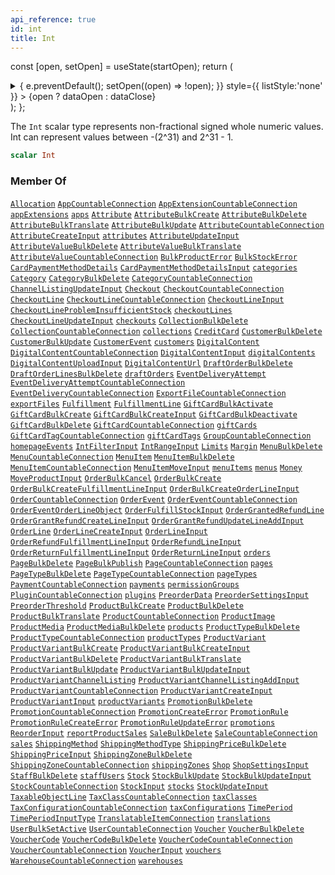 ```yaml
---
api_reference: true
id: int
title: Int
---
```






const [open, setOpen] = useState(startOpen);
return (
<details {...(open ? { open: true } : {})} className="details" style={{ border:'none', boxShadow:'none', background:'var(--ifm-background-color)' }}>
<summary
onClick={(e) => {
e.preventDefault();
setOpen((open) => !open);
}}
style={{ listStyle:'none' }} >
{open ? dataOpen : dataClose}
</summary>
{open && children}
</details>
);
};

The `Int` scalar type represents non-fractional signed whole numeric values. Int can represent values between -(2^31) and 2^31 - 1.

```graphql
scalar Int
```

### Member Of

[`Allocation`](../../../api-reference/products/objects/allocation.mdx) <Badge class="badge badge--secondary" text="object"/><Bullet />[`AppCountableConnection`](../../../api-reference/apps/objects/app-countable-connection.mdx) <Badge class="badge badge--secondary" text="object"/><Bullet />[`AppExtensionCountableConnection`](../../../api-reference/apps/objects/app-extension-countable-connection.mdx) <Badge class="badge badge--secondary" text="object"/><Bullet />[`appExtensions`](../../../api-reference/apps/queries/app-extensions.mdx) <Badge class="badge badge--secondary" text="query"/><Bullet />[`apps`](../../../api-reference/apps/queries/apps.mdx) <Badge class="badge badge--secondary" text="query"/><Bullet />[`Attribute`](../../../api-reference/attributes/objects/attribute.mdx) <Badge class="badge badge--secondary" text="object"/><Bullet />[`AttributeBulkCreate`](../../../api-reference/attributes/objects/attribute-bulk-create.mdx) <Badge class="badge badge--secondary" text="object"/><Bullet />[`AttributeBulkDelete`](../../../api-reference/attributes/objects/attribute-bulk-delete.mdx) <Badge class="badge badge--secondary" text="object"/><Bullet />[`AttributeBulkTranslate`](../../../api-reference/attributes/objects/attribute-bulk-translate.mdx) <Badge class="badge badge--secondary" text="object"/><Bullet />[`AttributeBulkUpdate`](../../../api-reference/attributes/objects/attribute-bulk-update.mdx) <Badge class="badge badge--secondary" text="object"/><Bullet />[`AttributeCountableConnection`](../../../api-reference/attributes/objects/attribute-countable-connection.mdx) <Badge class="badge badge--secondary" text="object"/><Bullet />[`AttributeCreateInput`](../../../api-reference/attributes/inputs/attribute-create-input.mdx) <Badge class="badge badge--secondary" text="input"/><Bullet />[`attributes`](../../../api-reference/attributes/queries/attributes.mdx) <Badge class="badge badge--secondary" text="query"/><Bullet />[`AttributeUpdateInput`](../../../api-reference/attributes/inputs/attribute-update-input.mdx) <Badge class="badge badge--secondary" text="input"/><Bullet />[`AttributeValueBulkDelete`](../../../api-reference/attributes/objects/attribute-value-bulk-delete.mdx) <Badge class="badge badge--secondary" text="object"/><Bullet />[`AttributeValueBulkTranslate`](../../../api-reference/attributes/objects/attribute-value-bulk-translate.mdx) <Badge class="badge badge--secondary" text="object"/><Bullet />[`AttributeValueCountableConnection`](../../../api-reference/attributes/objects/attribute-value-countable-connection.mdx) <Badge class="badge badge--secondary" text="object"/><Bullet />[`BulkProductError`](../../../api-reference/products/objects/bulk-product-error.mdx) <Badge class="badge badge--secondary" text="object"/><Bullet />[`BulkStockError`](../../../api-reference/products/objects/bulk-stock-error.mdx) <Badge class="badge badge--secondary" text="object"/><Bullet />[`CardPaymentMethodDetails`](../../../api-reference/miscellaneous/objects/card-payment-method-details.mdx) <Badge class="badge badge--secondary" text="object"/><Bullet />[`CardPaymentMethodDetailsInput`](../../../api-reference/miscellaneous/inputs/card-payment-method-details-input.mdx) <Badge class="badge badge--secondary" text="input"/><Bullet />[`categories`](../../../api-reference/products/queries/categories.mdx) <Badge class="badge badge--secondary" text="query"/><Bullet />[`Category`](../../../api-reference/products/objects/category.mdx) <Badge class="badge badge--secondary" text="object"/><Bullet />[`CategoryBulkDelete`](../../../api-reference/products/objects/category-bulk-delete.mdx) <Badge class="badge badge--secondary" text="object"/><Bullet />[`CategoryCountableConnection`](../../../api-reference/products/objects/category-countable-connection.mdx) <Badge class="badge badge--secondary" text="object"/><Bullet />[`ChannelListingUpdateInput`](../../../api-reference/products/inputs/channel-listing-update-input.mdx) <Badge class="badge badge--secondary" text="input"/><Bullet />[`Checkout`](../../../api-reference/checkout/objects/checkout.mdx) <Badge class="badge badge--secondary" text="object"/><Bullet />[`CheckoutCountableConnection`](../../../api-reference/checkout/objects/checkout-countable-connection.mdx) <Badge class="badge badge--secondary" text="object"/><Bullet />[`CheckoutLine`](../../../api-reference/checkout/objects/checkout-line.mdx) <Badge class="badge badge--secondary" text="object"/><Bullet />[`CheckoutLineCountableConnection`](../../../api-reference/checkout/objects/checkout-line-countable-connection.mdx) <Badge class="badge badge--secondary" text="object"/><Bullet />[`CheckoutLineInput`](../../../api-reference/checkout/inputs/checkout-line-input.mdx) <Badge class="badge badge--secondary" text="input"/><Bullet />[`CheckoutLineProblemInsufficientStock`](../../../api-reference/checkout/objects/checkout-line-problem-insufficient-stock.mdx) <Badge class="badge badge--secondary" text="object"/><Bullet />[`checkoutLines`](../../../api-reference/checkout/queries/checkout-lines.mdx) <Badge class="badge badge--secondary" text="query"/><Bullet />[`CheckoutLineUpdateInput`](../../../api-reference/checkout/inputs/checkout-line-update-input.mdx) <Badge class="badge badge--secondary" text="input"/><Bullet />[`checkouts`](../../../api-reference/checkout/queries/checkouts.mdx) <Badge class="badge badge--secondary" text="query"/><Bullet />[`CollectionBulkDelete`](../../../api-reference/products/objects/collection-bulk-delete.mdx) <Badge class="badge badge--secondary" text="object"/><Bullet />[`CollectionCountableConnection`](../../../api-reference/products/objects/collection-countable-connection.mdx) <Badge class="badge badge--secondary" text="object"/><Bullet />[`collections`](../../../api-reference/products/queries/collections.mdx) <Badge class="badge badge--secondary" text="query"/><Bullet />[`CreditCard`](../../../api-reference/payments/objects/credit-card.mdx) <Badge class="badge badge--secondary" text="object"/><Bullet />[`CustomerBulkDelete`](../../../api-reference/users/objects/customer-bulk-delete.mdx) <Badge class="badge badge--secondary" text="object"/><Bullet />[`CustomerBulkUpdate`](../../../api-reference/users/objects/customer-bulk-update.mdx) <Badge class="badge badge--secondary" text="object"/><Bullet />[`CustomerEvent`](../../../api-reference/users/objects/customer-event.mdx) <Badge class="badge badge--secondary" text="object"/><Bullet />[`customers`](../../../api-reference/users/queries/customers.mdx) <Badge class="badge badge--secondary" text="query"/><Bullet />[`DigitalContent`](../../../api-reference/products/objects/digital-content.mdx) <Badge class="badge badge--secondary" text="object"/><Bullet />[`DigitalContentCountableConnection`](../../../api-reference/products/objects/digital-content-countable-connection.mdx) <Badge class="badge badge--secondary" text="object"/><Bullet />[`DigitalContentInput`](../../../api-reference/products/inputs/digital-content-input.mdx) <Badge class="badge badge--secondary" text="input"/><Bullet />[`digitalContents`](../../../api-reference/products/queries/digital-contents.mdx) <Badge class="badge badge--secondary" text="query"/><Bullet />[`DigitalContentUploadInput`](../../../api-reference/products/inputs/digital-content-upload-input.mdx) <Badge class="badge badge--secondary" text="input"/><Bullet />[`DigitalContentUrl`](../../../api-reference/products/objects/digital-content-url.mdx) <Badge class="badge badge--secondary" text="object"/><Bullet />[`DraftOrderBulkDelete`](../../../api-reference/orders/objects/draft-order-bulk-delete.mdx) <Badge class="badge badge--secondary" text="object"/><Bullet />[`DraftOrderLinesBulkDelete`](../../../api-reference/orders/objects/draft-order-lines-bulk-delete.mdx) <Badge class="badge badge--secondary" text="object"/><Bullet />[`draftOrders`](../../../api-reference/orders/queries/draft-orders.mdx) <Badge class="badge badge--secondary" text="query"/><Bullet />[`EventDeliveryAttempt`](../../../api-reference/webhooks/objects/event-delivery-attempt.mdx) <Badge class="badge badge--secondary" text="object"/><Bullet />[`EventDeliveryAttemptCountableConnection`](../../../api-reference/miscellaneous/objects/event-delivery-attempt-countable-connection.mdx) <Badge class="badge badge--secondary" text="object"/><Bullet />[`EventDeliveryCountableConnection`](../../../api-reference/miscellaneous/objects/event-delivery-countable-connection.mdx) <Badge class="badge badge--secondary" text="object"/><Bullet />[`ExportFileCountableConnection`](../../../api-reference/miscellaneous/objects/export-file-countable-connection.mdx) <Badge class="badge badge--secondary" text="object"/><Bullet />[`exportFiles`](../../../api-reference/miscellaneous/queries/export-files.mdx) <Badge class="badge badge--secondary" text="query"/><Bullet />[`Fulfillment`](../../../api-reference/orders/objects/fulfillment.mdx) <Badge class="badge badge--secondary" text="object"/><Bullet />[`FulfillmentLine`](../../../api-reference/orders/objects/fulfillment-line.mdx) <Badge class="badge badge--secondary" text="object"/><Bullet />[`GiftCardBulkActivate`](../../../api-reference/gift-cards/objects/gift-card-bulk-activate.mdx) <Badge class="badge badge--secondary" text="object"/><Bullet />[`GiftCardBulkCreate`](../../../api-reference/gift-cards/objects/gift-card-bulk-create.mdx) <Badge class="badge badge--secondary" text="object"/><Bullet />[`GiftCardBulkCreateInput`](../../../api-reference/gift-cards/inputs/gift-card-bulk-create-input.mdx) <Badge class="badge badge--secondary" text="input"/><Bullet />[`GiftCardBulkDeactivate`](../../../api-reference/gift-cards/objects/gift-card-bulk-deactivate.mdx) <Badge class="badge badge--secondary" text="object"/><Bullet />[`GiftCardBulkDelete`](../../../api-reference/gift-cards/objects/gift-card-bulk-delete.mdx) <Badge class="badge badge--secondary" text="object"/><Bullet />[`GiftCardCountableConnection`](../../../api-reference/gift-cards/objects/gift-card-countable-connection.mdx) <Badge class="badge badge--secondary" text="object"/><Bullet />[`giftCards`](../../../api-reference/gift-cards/queries/gift-cards.mdx) <Badge class="badge badge--secondary" text="query"/><Bullet />[`GiftCardTagCountableConnection`](../../../api-reference/gift-cards/objects/gift-card-tag-countable-connection.mdx) <Badge class="badge badge--secondary" text="object"/><Bullet />[`giftCardTags`](../../../api-reference/gift-cards/queries/gift-card-tags.mdx) <Badge class="badge badge--secondary" text="query"/><Bullet />[`GroupCountableConnection`](../../../api-reference/users/objects/group-countable-connection.mdx) <Badge class="badge badge--secondary" text="object"/><Bullet />[`homepageEvents`](../../../api-reference/orders/queries/homepage-events.mdx) <Badge class="badge badge--secondary" text="query"/><Bullet />[`IntFilterInput`](../../../api-reference/miscellaneous/inputs/int-filter-input.mdx) <Badge class="badge badge--secondary" text="input"/><Bullet />[`IntRangeInput`](../../../api-reference/miscellaneous/inputs/int-range-input.mdx) <Badge class="badge badge--secondary" text="input"/><Bullet />[`Limits`](../../../api-reference/miscellaneous/objects/limits.mdx) <Badge class="badge badge--secondary" text="object"/><Bullet />[`Margin`](../../../api-reference/products/objects/margin.mdx) <Badge class="badge badge--secondary" text="object"/><Bullet />[`MenuBulkDelete`](../../../api-reference/menu/objects/menu-bulk-delete.mdx) <Badge class="badge badge--secondary" text="object"/><Bullet />[`MenuCountableConnection`](../../../api-reference/menu/objects/menu-countable-connection.mdx) <Badge class="badge badge--secondary" text="object"/><Bullet />[`MenuItem`](../../../api-reference/menu/objects/menu-item.mdx) <Badge class="badge badge--secondary" text="object"/><Bullet />[`MenuItemBulkDelete`](../../../api-reference/menu/objects/menu-item-bulk-delete.mdx) <Badge class="badge badge--secondary" text="object"/><Bullet />[`MenuItemCountableConnection`](../../../api-reference/menu/objects/menu-item-countable-connection.mdx) <Badge class="badge badge--secondary" text="object"/><Bullet />[`MenuItemMoveInput`](../../../api-reference/miscellaneous/inputs/menu-item-move-input.mdx) <Badge class="badge badge--secondary" text="input"/><Bullet />[`menuItems`](../../../api-reference/menu/queries/menu-items.mdx) <Badge class="badge badge--secondary" text="query"/><Bullet />[`menus`](../../../api-reference/menu/queries/menus.mdx) <Badge class="badge badge--secondary" text="query"/><Bullet />[`Money`](../../../api-reference/miscellaneous/objects/money.mdx) <Badge class="badge badge--secondary" text="object"/><Bullet />[`MoveProductInput`](../../../api-reference/products/inputs/move-product-input.mdx) <Badge class="badge badge--secondary" text="input"/><Bullet />[`OrderBulkCancel`](../../../api-reference/orders/objects/order-bulk-cancel.mdx) <Badge class="badge badge--secondary" text="object"/><Bullet />[`OrderBulkCreate`](../../../api-reference/orders/objects/order-bulk-create.mdx) <Badge class="badge badge--secondary" text="object"/><Bullet />[`OrderBulkCreateFulfillmentLineInput`](../../../api-reference/orders/inputs/order-bulk-create-fulfillment-line-input.mdx) <Badge class="badge badge--secondary" text="input"/><Bullet />[`OrderBulkCreateOrderLineInput`](../../../api-reference/orders/inputs/order-bulk-create-order-line-input.mdx) <Badge class="badge badge--secondary" text="input"/><Bullet />[`OrderCountableConnection`](../../../api-reference/orders/objects/order-countable-connection.mdx) <Badge class="badge badge--secondary" text="object"/><Bullet />[`OrderEvent`](../../../api-reference/orders/objects/order-event.mdx) <Badge class="badge badge--secondary" text="object"/><Bullet />[`OrderEventCountableConnection`](../../../api-reference/orders/objects/order-event-countable-connection.mdx) <Badge class="badge badge--secondary" text="object"/><Bullet />[`OrderEventOrderLineObject`](../../../api-reference/orders/objects/order-event-order-line-object.mdx) <Badge class="badge badge--secondary" text="object"/><Bullet />[`OrderFulfillStockInput`](../../../api-reference/orders/inputs/order-fulfill-stock-input.mdx) <Badge class="badge badge--secondary" text="input"/><Bullet />[`OrderGrantedRefundLine`](../../../api-reference/miscellaneous/objects/order-granted-refund-line.mdx) <Badge class="badge badge--secondary" text="object"/><Bullet />[`OrderGrantRefundCreateLineInput`](../../../api-reference/orders/inputs/order-grant-refund-create-line-input.mdx) <Badge class="badge badge--secondary" text="input"/><Bullet />[`OrderGrantRefundUpdateLineAddInput`](../../../api-reference/orders/inputs/order-grant-refund-update-line-add-input.mdx) <Badge class="badge badge--secondary" text="input"/><Bullet />[`OrderLine`](../../../api-reference/orders/objects/order-line.mdx) <Badge class="badge badge--secondary" text="object"/><Bullet />[`OrderLineCreateInput`](../../../api-reference/orders/inputs/order-line-create-input.mdx) <Badge class="badge badge--secondary" text="input"/><Bullet />[`OrderLineInput`](../../../api-reference/orders/inputs/order-line-input.mdx) <Badge class="badge badge--secondary" text="input"/><Bullet />[`OrderRefundFulfillmentLineInput`](../../../api-reference/orders/inputs/order-refund-fulfillment-line-input.mdx) <Badge class="badge badge--secondary" text="input"/><Bullet />[`OrderRefundLineInput`](../../../api-reference/orders/inputs/order-refund-line-input.mdx) <Badge class="badge badge--secondary" text="input"/><Bullet />[`OrderReturnFulfillmentLineInput`](../../../api-reference/orders/inputs/order-return-fulfillment-line-input.mdx) <Badge class="badge badge--secondary" text="input"/><Bullet />[`OrderReturnLineInput`](../../../api-reference/orders/inputs/order-return-line-input.mdx) <Badge class="badge badge--secondary" text="input"/><Bullet />[`orders`](../../../api-reference/orders/queries/orders.mdx) <Badge class="badge badge--secondary" text="query"/><Bullet />[`PageBulkDelete`](../../../api-reference/pages/objects/page-bulk-delete.mdx) <Badge class="badge badge--secondary" text="object"/><Bullet />[`PageBulkPublish`](../../../api-reference/pages/objects/page-bulk-publish.mdx) <Badge class="badge badge--secondary" text="object"/><Bullet />[`PageCountableConnection`](../../../api-reference/pages/objects/page-countable-connection.mdx) <Badge class="badge badge--secondary" text="object"/><Bullet />[`pages`](../../../api-reference/pages/queries/pages.mdx) <Badge class="badge badge--secondary" text="query"/><Bullet />[`PageTypeBulkDelete`](../../../api-reference/pages/objects/page-type-bulk-delete.mdx) <Badge class="badge badge--secondary" text="object"/><Bullet />[`PageTypeCountableConnection`](../../../api-reference/pages/objects/page-type-countable-connection.mdx) <Badge class="badge badge--secondary" text="object"/><Bullet />[`pageTypes`](../../../api-reference/pages/queries/page-types.mdx) <Badge class="badge badge--secondary" text="query"/><Bullet />[`PaymentCountableConnection`](../../../api-reference/payments/objects/payment-countable-connection.mdx) <Badge class="badge badge--secondary" text="object"/><Bullet />[`payments`](../../../api-reference/payments/queries/payments.mdx) <Badge class="badge badge--secondary" text="query"/><Bullet />[`permissionGroups`](../../../api-reference/users/queries/permission-groups.mdx) <Badge class="badge badge--secondary" text="query"/><Bullet />[`PluginCountableConnection`](../../../api-reference/miscellaneous/objects/plugin-countable-connection.mdx) <Badge class="badge badge--secondary" text="object"/><Bullet />[`plugins`](../../../api-reference/miscellaneous/queries/plugins.mdx) <Badge class="badge badge--secondary" text="query"/><Bullet />[`PreorderData`](../../../api-reference/products/objects/preorder-data.mdx) <Badge class="badge badge--secondary" text="object"/><Bullet />[`PreorderSettingsInput`](../../../api-reference/products/inputs/preorder-settings-input.mdx) <Badge class="badge badge--secondary" text="input"/><Bullet />[`PreorderThreshold`](../../../api-reference/products/objects/preorder-threshold.mdx) <Badge class="badge badge--secondary" text="object"/><Bullet />[`ProductBulkCreate`](../../../api-reference/products/objects/product-bulk-create.mdx) <Badge class="badge badge--secondary" text="object"/><Bullet />[`ProductBulkDelete`](../../../api-reference/products/objects/product-bulk-delete.mdx) <Badge class="badge badge--secondary" text="object"/><Bullet />[`ProductBulkTranslate`](../../../api-reference/products/objects/product-bulk-translate.mdx) <Badge class="badge badge--secondary" text="object"/><Bullet />[`ProductCountableConnection`](../../../api-reference/products/objects/product-countable-connection.mdx) <Badge class="badge badge--secondary" text="object"/><Bullet />[`ProductImage`](../../../api-reference/products/objects/product-image.mdx) <Badge class="badge badge--secondary" text="object"/><Bullet />[`ProductMedia`](../../../api-reference/products/objects/product-media.mdx) <Badge class="badge badge--secondary" text="object"/><Bullet />[`ProductMediaBulkDelete`](../../../api-reference/products/objects/product-media-bulk-delete.mdx) <Badge class="badge badge--secondary" text="object"/><Bullet />[`products`](../../../api-reference/products/queries/products.mdx) <Badge class="badge badge--secondary" text="query"/><Bullet />[`ProductTypeBulkDelete`](../../../api-reference/products/objects/product-type-bulk-delete.mdx) <Badge class="badge badge--secondary" text="object"/><Bullet />[`ProductTypeCountableConnection`](../../../api-reference/products/objects/product-type-countable-connection.mdx) <Badge class="badge badge--secondary" text="object"/><Bullet />[`productTypes`](../../../api-reference/products/queries/product-types.mdx) <Badge class="badge badge--secondary" text="query"/><Bullet />[`ProductVariant`](../../../api-reference/products/objects/product-variant.mdx) <Badge class="badge badge--secondary" text="object"/><Bullet />[`ProductVariantBulkCreate`](../../../api-reference/products/objects/product-variant-bulk-create.mdx) <Badge class="badge badge--secondary" text="object"/><Bullet />[`ProductVariantBulkCreateInput`](../../../api-reference/products/inputs/product-variant-bulk-create-input.mdx) <Badge class="badge badge--secondary" text="input"/><Bullet />[`ProductVariantBulkDelete`](../../../api-reference/products/objects/product-variant-bulk-delete.mdx) <Badge class="badge badge--secondary" text="object"/><Bullet />[`ProductVariantBulkTranslate`](../../../api-reference/products/objects/product-variant-bulk-translate.mdx) <Badge class="badge badge--secondary" text="object"/><Bullet />[`ProductVariantBulkUpdate`](../../../api-reference/products/objects/product-variant-bulk-update.mdx) <Badge class="badge badge--secondary" text="object"/><Bullet />[`ProductVariantBulkUpdateInput`](../../../api-reference/products/inputs/product-variant-bulk-update-input.mdx) <Badge class="badge badge--secondary" text="input"/><Bullet />[`ProductVariantChannelListing`](../../../api-reference/products/objects/product-variant-channel-listing.mdx) <Badge class="badge badge--secondary" text="object"/><Bullet />[`ProductVariantChannelListingAddInput`](../../../api-reference/products/inputs/product-variant-channel-listing-add-input.mdx) <Badge class="badge badge--secondary" text="input"/><Bullet />[`ProductVariantCountableConnection`](../../../api-reference/products/objects/product-variant-countable-connection.mdx) <Badge class="badge badge--secondary" text="object"/><Bullet />[`ProductVariantCreateInput`](../../../api-reference/products/inputs/product-variant-create-input.mdx) <Badge class="badge badge--secondary" text="input"/><Bullet />[`ProductVariantInput`](../../../api-reference/products/inputs/product-variant-input.mdx) <Badge class="badge badge--secondary" text="input"/><Bullet />[`productVariants`](../../../api-reference/products/queries/product-variants.mdx) <Badge class="badge badge--secondary" text="query"/><Bullet />[`PromotionBulkDelete`](../../../api-reference/discounts/objects/promotion-bulk-delete.mdx) <Badge class="badge badge--secondary" text="object"/><Bullet />[`PromotionCountableConnection`](../../../api-reference/discounts/objects/promotion-countable-connection.mdx) <Badge class="badge badge--secondary" text="object"/><Bullet />[`PromotionCreateError`](../../../api-reference/miscellaneous/objects/promotion-create-error.mdx) <Badge class="badge badge--secondary" text="object"/><Bullet />[`PromotionRule`](../../../api-reference/discounts/objects/promotion-rule.mdx) <Badge class="badge badge--secondary" text="object"/><Bullet />[`PromotionRuleCreateError`](../../../api-reference/miscellaneous/objects/promotion-rule-create-error.mdx) <Badge class="badge badge--secondary" text="object"/><Bullet />[`PromotionRuleUpdateError`](../../../api-reference/miscellaneous/objects/promotion-rule-update-error.mdx) <Badge class="badge badge--secondary" text="object"/><Bullet />[`promotions`](../../../api-reference/discounts/queries/promotions.mdx) <Badge class="badge badge--secondary" text="query"/><Bullet />[`ReorderInput`](../../../api-reference/miscellaneous/inputs/reorder-input.mdx) <Badge class="badge badge--secondary" text="input"/><Bullet />[`reportProductSales`](../../../api-reference/products/queries/report-product-sales.mdx) <Badge class="badge badge--secondary" text="query"/><Bullet />[`SaleBulkDelete`](../../../api-reference/discounts/objects/sale-bulk-delete.mdx) <Badge class="badge badge--secondary" text="object"/><Bullet />[`SaleCountableConnection`](../../../api-reference/discounts/objects/sale-countable-connection.mdx) <Badge class="badge badge--secondary" text="object"/><Bullet />[`sales`](../../../api-reference/discounts/queries/sales.mdx) <Badge class="badge badge--secondary" text="query"/><Bullet />[`ShippingMethod`](../../../api-reference/shipping/objects/shipping-method.mdx) <Badge class="badge badge--secondary" text="object"/><Bullet />[`ShippingMethodType`](../../../api-reference/shipping/objects/shipping-method-type.mdx) <Badge class="badge badge--secondary" text="object"/><Bullet />[`ShippingPriceBulkDelete`](../../../api-reference/shipping/objects/shipping-price-bulk-delete.mdx) <Badge class="badge badge--secondary" text="object"/><Bullet />[`ShippingPriceInput`](../../../api-reference/shipping/inputs/shipping-price-input.mdx) <Badge class="badge badge--secondary" text="input"/><Bullet />[`ShippingZoneBulkDelete`](../../../api-reference/shipping/objects/shipping-zone-bulk-delete.mdx) <Badge class="badge badge--secondary" text="object"/><Bullet />[`ShippingZoneCountableConnection`](../../../api-reference/shipping/objects/shipping-zone-countable-connection.mdx) <Badge class="badge badge--secondary" text="object"/><Bullet />[`shippingZones`](../../../api-reference/shipping/queries/shipping-zones.mdx) <Badge class="badge badge--secondary" text="query"/><Bullet />[`Shop`](../../../api-reference/miscellaneous/objects/shop.mdx) <Badge class="badge badge--secondary" text="object"/><Bullet />[`ShopSettingsInput`](../../../api-reference/miscellaneous/inputs/shop-settings-input.mdx) <Badge class="badge badge--secondary" text="input"/><Bullet />[`StaffBulkDelete`](../../../api-reference/users/objects/staff-bulk-delete.mdx) <Badge class="badge badge--secondary" text="object"/><Bullet />[`staffUsers`](../../../api-reference/users/queries/staff-users.mdx) <Badge class="badge badge--secondary" text="query"/><Bullet />[`Stock`](../../../api-reference/products/objects/stock.mdx) <Badge class="badge badge--secondary" text="object"/><Bullet />[`StockBulkUpdate`](../../../api-reference/products/objects/stock-bulk-update.mdx) <Badge class="badge badge--secondary" text="object"/><Bullet />[`StockBulkUpdateInput`](../../../api-reference/products/inputs/stock-bulk-update-input.mdx) <Badge class="badge badge--secondary" text="input"/><Bullet />[`StockCountableConnection`](../../../api-reference/products/objects/stock-countable-connection.mdx) <Badge class="badge badge--secondary" text="object"/><Bullet />[`StockInput`](../../../api-reference/products/inputs/stock-input.mdx) <Badge class="badge badge--secondary" text="input"/><Bullet />[`stocks`](../../../api-reference/products/queries/stocks.mdx) <Badge class="badge badge--secondary" text="query"/><Bullet />[`StockUpdateInput`](../../../api-reference/products/inputs/stock-update-input.mdx) <Badge class="badge badge--secondary" text="input"/><Bullet />[`TaxableObjectLine`](../../../api-reference/taxes/objects/taxable-object-line.mdx) <Badge class="badge badge--secondary" text="object"/><Bullet />[`TaxClassCountableConnection`](../../../api-reference/taxes/objects/tax-class-countable-connection.mdx) <Badge class="badge badge--secondary" text="object"/><Bullet />[`taxClasses`](../../../api-reference/taxes/queries/tax-classes.mdx) <Badge class="badge badge--secondary" text="query"/><Bullet />[`TaxConfigurationCountableConnection`](../../../api-reference/taxes/objects/tax-configuration-countable-connection.mdx) <Badge class="badge badge--secondary" text="object"/><Bullet />[`taxConfigurations`](../../../api-reference/taxes/queries/tax-configurations.mdx) <Badge class="badge badge--secondary" text="query"/><Bullet />[`TimePeriod`](../../../api-reference/miscellaneous/objects/time-period.mdx) <Badge class="badge badge--secondary" text="object"/><Bullet />[`TimePeriodInputType`](../../../api-reference/miscellaneous/inputs/time-period-input-type.mdx) <Badge class="badge badge--secondary" text="input"/><Bullet />[`TranslatableItemConnection`](../../../api-reference/miscellaneous/objects/translatable-item-connection.mdx) <Badge class="badge badge--secondary" text="object"/><Bullet />[`translations`](../../../api-reference/miscellaneous/queries/translations.mdx) <Badge class="badge badge--secondary" text="query"/><Bullet />[`UserBulkSetActive`](../../../api-reference/users/objects/user-bulk-set-active.mdx) <Badge class="badge badge--secondary" text="object"/><Bullet />[`UserCountableConnection`](../../../api-reference/users/objects/user-countable-connection.mdx) <Badge class="badge badge--secondary" text="object"/><Bullet />[`Voucher`](../../../api-reference/discounts/objects/voucher.mdx) <Badge class="badge badge--secondary" text="object"/><Bullet />[`VoucherBulkDelete`](../../../api-reference/discounts/objects/voucher-bulk-delete.mdx) <Badge class="badge badge--secondary" text="object"/><Bullet />[`VoucherCode`](../../../api-reference/miscellaneous/objects/voucher-code.mdx) <Badge class="badge badge--secondary" text="object"/><Bullet />[`VoucherCodeBulkDelete`](../../../api-reference/discounts/objects/voucher-code-bulk-delete.mdx) <Badge class="badge badge--secondary" text="object"/><Bullet />[`VoucherCodeCountableConnection`](../../../api-reference/discounts/objects/voucher-code-countable-connection.mdx) <Badge class="badge badge--secondary" text="object"/><Bullet />[`VoucherCountableConnection`](../../../api-reference/discounts/objects/voucher-countable-connection.mdx) <Badge class="badge badge--secondary" text="object"/><Bullet />[`VoucherInput`](../../../api-reference/discounts/inputs/voucher-input.mdx) <Badge class="badge badge--secondary" text="input"/><Bullet />[`vouchers`](../../../api-reference/discounts/queries/vouchers.mdx) <Badge class="badge badge--secondary" text="query"/><Bullet />[`WarehouseCountableConnection`](../../../api-reference/products/objects/warehouse-countable-connection.mdx) <Badge class="badge badge--secondary" text="object"/><Bullet />[`warehouses`](../../../api-reference/products/queries/warehouses.mdx) <Badge class="badge badge--secondary" text="query"/>
